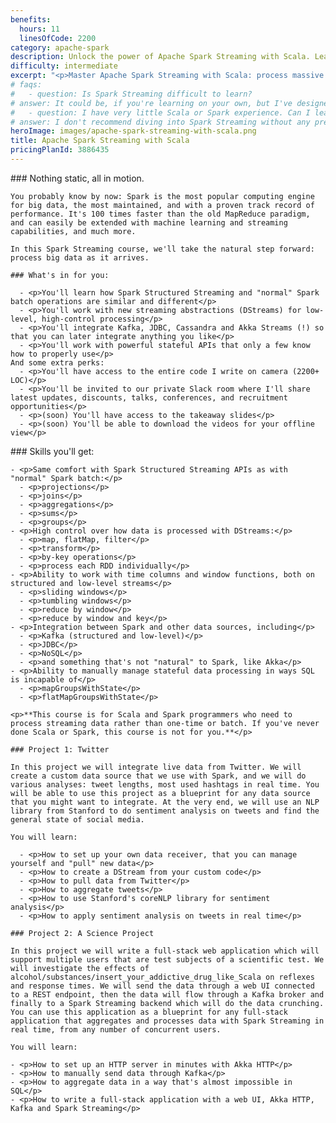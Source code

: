 ```yaml
---
benefits:
  hours: 11
  linesOfCode: 2200
category: apache-spark
description: Unlock the power of Apache Spark Streaming with Scala. Learn to process massive data in real time, integrate with Kafka, JDBC, Cassandra, and other tools, and manage live data streams with ease. Ideal for mastering real-time data processing and streaming applications.
difficulty: intermediate
excerpt: "<p>Master Apache Spark Streaming with Scala: process massive data as it arrives, integrate with Kafka, JDBC, Cassandra, and more &ndash;  handle live data streams effortlessly</p>"
# faqs:
#   - question: Is Spark Streaming difficult to learn?
# answer: It could be, if you're learning on your own, but I've designed this course with a clear learning path that you can follow step by step. The course was designed to give you a challenge so you're not bored, but not so much that you flip the table in anger. In case you struggle, we have a community willing to help, and I'm responsive for questions!
#   - question: I have very little Scala or Spark experience. Can I learn Spark Streaming?
# answer: I don't recommend diving into Spark Streaming without any previous Spark experience. We have two recap lessons at the beginning, but they're not a crash course into Scala or Spark. You should take the Scala beginners course and the Spark Essentials course at least.
heroImage: images/apache-spark-streaming-with-scala.png
title: Apache Spark Streaming with Scala
pricingPlanId: 3886435
---
```



<CourseLayout>
  <Fragment slot="goal">
    ### Nothing static, all in motion.

    You probably know by now: Spark is the most popular computing engine for big data, the most maintained, and with a proven track record of performance. It's 100 times faster than the old MapReduce paradigm, and can easily be extended with machine learning and streaming capabilities, and much more.

    In this Spark Streaming course, we'll take the natural step forward: process big data as it arrives.

    ### What's in for you:

      - <p>You'll learn how Spark Structured Streaming and "normal" Spark batch operations are similar and different</p>
      - <p>You'll work with new streaming abstractions (DStreams) for low-level, high-control processing</p>
      - <p>You'll integrate Kafka, JDBC, Cassandra and Akka Streams (!) so that you can later integrate anything you like</p>
      - <p>You'll work with powerful stateful APIs that only a few know how to properly use</p>
    And some extra perks:
      - <p>You'll have access to the entire code I write on camera (2200+ LOC)</p>
      - <p>You'll be invited to our private Slack room where I'll share latest updates, discounts, talks, conferences, and recruitment opportunities</p>
      - <p>(soon) You'll have access to the takeaway slides</p>
      - <p>(soon) You'll be able to download the videos for your offline view</p>

  </Fragment>
  <Fragment slot="skills">
    ### Skills you'll get:

    - <p>Same comfort with Spark Structured Streaming APIs as with "normal" Spark batch:</p>
      - <p>projections</p>
      - <p>joins</p>
      - <p>aggregations</p>
      - <p>sums</p>
      - <p>groups</p>
    - <p>High control over how data is processed with DStreams:</p>
      - <p>map, flatMap, filter</p>
      - <p>transform</p>
      - <p>by-key operations</p>
      - <p>process each RDD individually</p>
    - <p>Ability to work with time columns and window functions, both on structured and low-level streams</p>
      - <p>sliding windows</p>
      - <p>tumbling windows</p>
      - <p>reduce by window</p>
      - <p>reduce by window and key</p>
    - <p>Integration between Spark and other data sources, including</p>
      - <p>Kafka (structured and low-level)</p>
      - <p>JDBC</p>
      - <p>NoSQL</p>
      - <p>and something that's not "natural" to Spark, like Akka</p>
    - <p>Ability to manually manage stateful data processing in ways SQL is incapable of</p>
      - <p>mapGroupsWithState</p>
      - <p>flatMapGroupsWithState</p>

    <p>**This course is for Scala and Spark programmers who need to process streaming data rather than one-time or batch. If you've never done Scala or Spark, this course is not for you.**</p>

    ### Project 1: Twitter

    In this project we will integrate live data from Twitter. We will create a custom data source that we use with Spark, and we will do various analyses: tweet lengths, most used hashtags in real time. You will be able to use this project as a blueprint for any data source that you might want to integrate. At the very end, we will use an NLP library from Stanford to do sentiment analysis on tweets and find the general state of social media.

    You will learn:

      - <p>How to set up your own data receiver, that you can manage yourself and "pull" new data</p>
      - <p>How to create a DStream from your custom code</p>
      - <p>How to pull data from Twitter</p>
      - <p>How to aggregate tweets</p>
      - <p>How to use Stanford's coreNLP library for sentiment analysis</p>
      - <p>How to apply sentiment analysis on tweets in real time</p>

    ### Project 2: A Science Project

    In this project we will write a full-stack web application which will support multiple users that are test subjects of a scientific test. We will investigate the effects of alcohol/substances/insert_your_addictive_drug_like_Scala on reflexes and response times. We will send the data through a web UI connected to a REST endpoint, then the data will flow through a Kafka broker and finally to a Spark Streaming backend which will do the data crunching. You can use this application as a blueprint for any full-stack application that aggregates and processes data with Spark Streaming in real time, from any number of concurrent users.

    You will learn:

    - <p>How to set up an HTTP server in minutes with Akka HTTP</p>
    - <p>How to manually send data through Kafka</p>
    - <p>How to aggregate data in a way that's almost impossible in SQL</p>
    - <p>How to write a full-stack application with a web UI, Akka HTTP, Kafka and Spark Streaming</p>

  </Fragment>
</CourseLayout>
